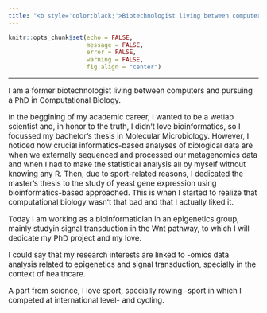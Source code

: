 ```yaml
---
title: "<b style='color:black;'>Biotechnologist living between computers</b>"
---
```


```r
knitr::opts_chunk$set(echo = FALSE,
                      message = FALSE,
                      error = FALSE,
                      warning = FALSE, 
                      fig.align = "center")
```

***

<p style='font-size:15px;'> I am a former biotechnologist living between computers and pursuing a PhD in Computational Biology. </p>

<p style='font-size:15px;'> In the beggining of my academic career, I wanted to be a wetlab scientist and, in honor to the truth, I didn't love bioinformatics, so I focussed my bachelor's thesis in Molecular Microbiology. However, I noticed how crucial informatics-based analyses of biological data are when we externally sequenced and processed our metagenomics data and when I had to make the statistical analysis all by myself without knowing any R. Then, due to sport-related reasons, I dedicated the master's thesis to the study of yeast gene expression using bioinformatics-based approached. This is when I started to realize that computational biology wasn't that bad and that I actually liked it. </p>

<p style='font-size:15px;'> Today I am working as a bioinformatician in an epigenetics group, mainly studyin signal transduction in the Wnt pathway, to which I will dedicate my PhD project and my love. <i class="fas fa-heart" aria-hidden="true"></i> </p>

<p style='font-size:15px;'> I could say that my research interests are linked to -omics data analysis related to epigenetics and signal transduction, specially in the context of healthcare. </p>

<p style='font-size:15px;'>A part from science, I love sport, specially rowing -sport in which I competed at international level- and cycling. </p>




